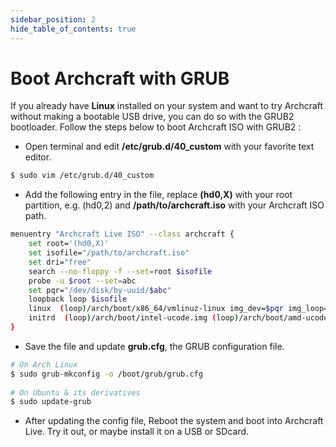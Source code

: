 ```yaml
---
sidebar_position: 2
hide_table_of_contents: true
---
```


# Boot Archcraft with GRUB

If you already have **Linux** installed on your system and want to try Archcraft without making a bootable USB drive, you can do so with the GRUB2 bootloader.
Follow the steps below to boot Archcraft ISO with GRUB2 :

- Open terminal and edit **/etc/grub.d/40_custom** with your favorite text editor.

```bash
$ sudo vim /etc/grub.d/40_custom
```

- Add the following entry in the file, replace **(hd0,X)** with your root partition, e.g. (hd0,2) and **/path/to/archcraft.iso** with your Archcraft ISO path.

```bash
menuentry "Archcraft Live ISO" --class archcraft {
    set root='(hd0,X)'
    set isofile="/path/to/archcraft.iso"
    set dri="free"
    search --no-floppy -f --set=root $isofile
    probe -u $root --set=abc
    set pqr="/dev/disk/by-uuid/$abc"
    loopback loop $isofile
    linux  (loop)/arch/boot/x86_64/vmlinuz-linux img_dev=$pqr img_loop=$isofile driver=$dri quiet splash vt.global_cursor_default=0 loglevel=2 rd.systemd.show_status=false rd.udev.log-priority=3 sysrq_always_enabled=1 cow_spacesize=2G
    initrd  (loop)/arch/boot/intel-ucode.img (loop)/arch/boot/amd-ucode.img (loop)/arch/boot/x86_64/initramfs-linux.img
}
```

- Save the file and update **grub.cfg**, the GRUB configuration file.

```bash
# On Arch Linux
$ sudo grub-mkconfig -o /boot/grub/grub.cfg
						
# On Ubuntu & its derivatives
$ sudo update-grub
```

- After updating the config file, Reboot the system and boot into Archcraft Live. Try it out, or maybe install it on a USB or SDcard.
